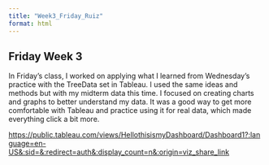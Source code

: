 ```yaml
---
title: "Week3_Friday_Ruiz"
format: html
---
```


## Friday Week 3

In Friday's class, I worked on applying what I learned from Wednesday's practice with the TreeData set in Tableau. I used the same ideas and methods but with my midterm data this time. I focused on creating charts and graphs to better understand my data. It was a good way to get more comfortable with Tableau and practice using it for real data, which made everything click a bit more.

<https://public.tableau.com/views/HellothisismyDashboard/Dashboard1?:language=en-US&:sid=&:redirect=auth&:display_count=n&:origin=viz_share_link>

